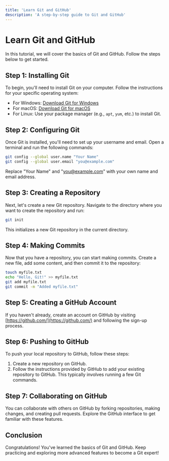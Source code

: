 ```yaml
---
title: 'Learn Git and GitHub'
description: 'A step-by-step guide to Git and GitHub'
---
```


# Learn Git and GitHub

In this tutorial, we will cover the basics of Git and GitHub. Follow the steps below to get started.

## Step 1: Installing Git

To begin, you'll need to install Git on your computer. Follow the instructions for your specific operating system:

- For Windows: [Download Git for Windows](https://gitforwindows.org/)
- For macOS: [Download Git for macOS](https://git-scm.com/download/mac)
- For Linux: Use your package manager (e.g., `apt`, `yum`, etc.) to install Git.

## Step 2: Configuring Git

Once Git is installed, you'll need to set up your username and email. Open a terminal and run the following commands:

```bash
git config --global user.name "Your Name"
git config --global user.email "you@example.com"
```

Replace "Your Name" and "you@example.com" with your own name and email address.

## Step 3: Creating a Repository

Next, let's create a new Git repository. Navigate to the directory where you want to create the repository and run:

```bash
git init
```

This initializes a new Git repository in the current directory.

## Step 4: Making Commits

Now that you have a repository, you can start making commits. Create a new file, add some content, and then commit it to the repository:

```bash
touch myfile.txt
echo "Hello, Git!" >> myfile.txt
git add myfile.txt
git commit -m "Added myfile.txt"
```

## Step 5: Creating a GitHub Account

If you haven't already, create an account on GitHub by visiting [https://github.com/](https://github.com/) and following the sign-up process.

## Step 6: Pushing to GitHub

To push your local repository to GitHub, follow these steps:

1. Create a new repository on GitHub.
2. Follow the instructions provided by GitHub to add your existing repository to GitHub. This typically involves running a few Git commands.

## Step 7: Collaborating on GitHub

You can collaborate with others on GitHub by forking repositories, making changes, and creating pull requests. Explore the GitHub interface to get familiar with these features.

## Conclusion

Congratulations! You've learned the basics of Git and GitHub. Keep practicing and exploring more advanced features to become a Git expert!
